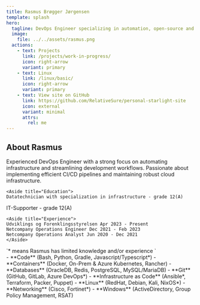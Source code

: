 ```yaml
---
title: Rasmus Brøgger Jørgensen
template: splash
hero:
  tagline: DevOps Engineer specializing in automation, open-source and cloud technologies
  image:
    file: ../../assets/rasmus.png
  actions:
    - text: Projects
      link: /projects/work-in-progress/
      icon: right-arrow
      variant: primary
    - text: Linux
      link: /linux/basic/
      icon: right-arrow
      variant: primary
    - text: View site on GitHub
      link: https://github.com/RelativeSure/personal-starlight-site
      icon: external
      variant: minimal
      attrs:
        rel: me
---
```



## About Rasmus

<CardGrid>
  <Card title="About Me" icon="open-book">
	Experienced DevOps Engineer with a strong focus on automating infrastructure and streamlining 
	development workflows. Passionate about implementing efficient CI/CD pipelines and maintaining 
	robust cloud infrastructure.

	<Aside title="Education">
	Datatechnician with specialization in infrastructure - grade 12(A)
  IT-Supporter - grade 12(A)
	</Aside>

	<Aside title="Experience">
	Udviklings og Forenklingsstyrelsen Apr 2023 - Present
	Netcompany Operations Engineer Dec 2021 - Feb 2023
	Netcompany Operations Analyst Jun 2020 - Dec 2021
	</Aside>
  </Card>
  <Card title="Experience" icon="seti:db">
    <Aside>`* means Rasmus has limited knowledge and/or experience `</Aside>
	- **Code** (Bash, Python, Gradle, Javascript/Typescript*) 
	- **Containers** (Docker, On-Prem & Azure Kubernetes, Rancher)
	- **Databases** (OracleDB, Redis, PostgreSQL, MySQL/MariaDB) 
	- **Git** (GitHub, GitLab, Azure DevOps*) 
	- **Infrastructure as Code** (Ansible*, Terraform, Packer, Puppet) 
	- **Linux** (RedHat, Debian, Kali, NixOS*) 
	- **Networking** (Cisco, Fortinet*) 
	- **Windows** (ActiveDirectory, Group Policy Management, RSAT)
  </Card>
</CardGrid>
